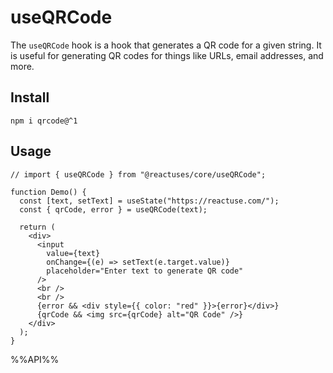 # useQRCode

The `useQRCode` hook is a hook that generates a QR code for a given string. It is useful for generating QR codes for things like URLs, email addresses, and more.

## Install

```shell
npm i qrcode@^1
```

## Usage

```tsx live 
// import { useQRCode } from "@reactuses/core/useQRCode";

function Demo() {
  const [text, setText] = useState("https://reactuse.com/");
  const { qrCode, error } = useQRCode(text);

  return (
    <div>
      <input
        value={text}
        onChange={(e) => setText(e.target.value)}
        placeholder="Enter text to generate QR code"
      />
      <br />
      <br />
      {error && <div style={{ color: "red" }}>{error}</div>}
      {qrCode && <img src={qrCode} alt="QR Code" />}
    </div>
  );
}
```

%%API%%
